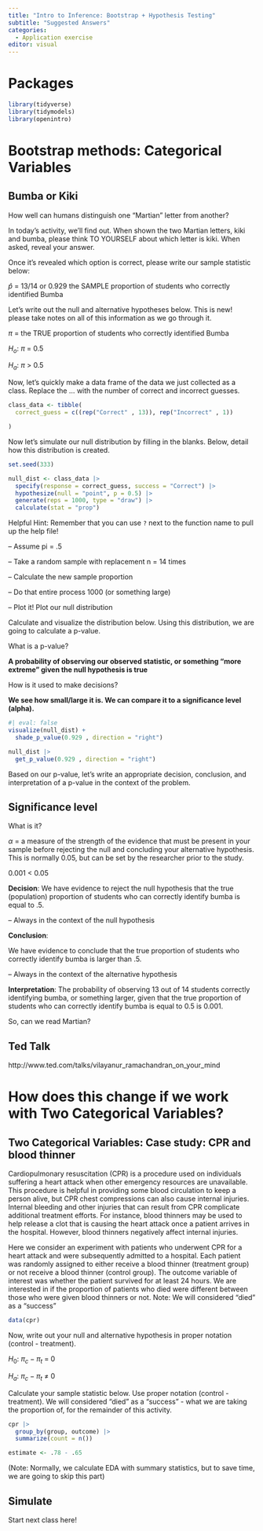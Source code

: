 ```yaml
---
title: "Intro to Inference: Bootstrap + Hypothesis Testing"
subtitle: "Suggested Answers"
categories: 
  - Application exercise
editor: visual
---
```


# Packages

```r

library(tidyverse)
library(tidymodels)
library(openintro)

```

# Bootstrap methods: Categorical Variables

## Bumba or Kiki

How well can humans distinguish one "Martian" letter from another?

In today's activity, we'll find out. When shown the two Martian letters, kiki and bumba, please think TO YOURSELF about which letter is kiki. When asked, reveal your answer.

Once it's revealed which option is correct, please write our sample statistic below:

$\hat{p}$ = 13/14 or 0.929 the SAMPLE proportion of students who correctly identified Bumba

Let's write out the null and alternative hypotheses below. This is new! please take notes on all of this information as we go through it.

$\pi$ = the TRUE proportion of students who correctly identified Bumba

$H_o$: $\pi$ = 0.5

$H_a$: $\pi$ \> 0.5

Now, let's quickly make a data frame of the data we just collected as a class. Replace the ... with the number of correct and incorrect guesses.

```r


class_data <- tibble(
  correct_guess = c((rep("Correct" , 13)), rep("Incorrect" , 1))

)
```

Now let's simulate our null distribution by filling in the blanks. Below, detail how this distribution is created.

```r
set.seed(333)

null_dist <- class_data |>
  specify(response = correct_guess, success = "Correct") |>
  hypothesize(null = "point", p = 0.5) |>
  generate(reps = 1000, type = "draw") |>
  calculate(stat = "prop")
```

Helpful Hint: Remember that you can use `?` next to the function name to pull up the help file!

-- Assume pi = .5

-- Take a random sample with replacement n = 14 times

-- Calculate the new sample proportion

-- Do that entire process 1000 (or something large)

-- Plot it! Plot our null distribution

Calculate and visualize the distribution below. Using this distribution, we are going to calculate a p-value.

What is a p-value?

**A probability of observing our observed statistic, or something "more extreme" given the null hypothesis is true**

How is it used to make decisions?

**We see how small/large it is. We can compare it to a significance level (alpha).**

```r
#| eval: false
visualize(null_dist) +
  shade_p_value(0.929 , direction = "right")

null_dist |>
  get_p_value(0.929 , direction = "right")
```

Based on our p-value, let's write an appropriate decision, conclusion, and interpretation of a p-value in the context of the problem.

## Significance level

What is it?

$\alpha$ = a measure of the strength of the evidence that must be present in your sample before rejecting the null and concluding your alternative hypothesis. This is normally 0.05, but can be set by the researcher prior to the study.

0.001 \< 0.05

**Decision**: We have evidence to reject the null hypothesis that the true (population) proportion of students who can correctly identify bumba is equal to .5.

-- Always in the context of the null hypothesis

**Conclusion**:

We have evidence to conclude that the true proportion of students who correctly identify bumba is larger than .5.

-- Always in the context of the alternative hypothesis

**Interpretation**: The probability of observing 13 out of 14 students correctly identifying bumba, or something larger, given that the true proportion of students who can correctly identify bumba is equal to 0.5 is 0.001.

So, can we read Martian?

## Ted Talk

http://www.ted.com/talks/vilayanur_ramachandran_on_your_mind

# How does this change if we work with Two Categorical Variables?

## Two Categorical Variables: Case study: CPR and blood thinner

Cardiopulmonary resuscitation (CPR) is a procedure used on individuals suffering a heart attack when other emergency resources are unavailable. This procedure is helpful in providing some blood circulation to keep a person alive, but CPR chest compressions can also cause internal injuries. Internal bleeding and other injuries that can result from CPR complicate additional treatment efforts. For instance, blood thinners may be used to help release a clot that is causing the heart attack once a patient arrives in the hospital. However, blood thinners negatively affect internal injuries.

Here we consider an experiment with patients who underwent CPR for a heart attack and were subsequently admitted to a hospital. Each patient was randomly assigned to either receive a blood thinner (treatment group) or not receive a blood thinner (control group). The outcome variable of interest was whether the patient survived for at least 24 hours. We are interested in if the proportion of patients who died were different between those who were given blood thinners or not. Note: We will considered "died" as a "success"

```r
data(cpr)
```

Now, write out your null and alternative hypothesis in proper notation (control - treatment).

$H_0$: $\pi_c - \pi_t$ = 0

$H_a$: $\pi_c - \pi_t$ $\neq$ 0

Calculate your sample statistic below. Use proper notation (control - treatment). We will considered "died" as a "success" - what we are taking the proportion of, for the remainder of this activity.

```r

cpr |> 
  group_by(group, outcome) |>
  summarize(count = n())

estimate <- .78 - .65

```

(Note: Normally, we calculate EDA with summary statistics, but to save time, we are going to skip this part)

## Simulate

Start next class here!
